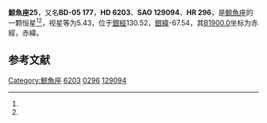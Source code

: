 {{Starbox begin
| name = 鯨魚座25
}}
{{Starbox observe
| epoch = [[J2000.0|J2000.0]]
| constell = [[鯨魚座|鯨魚座]]<ref name=SIMBAD>{{cite web
 | url=http://simbad.u-strasbg.fr/simbad/sim-id?Ident=HR+296
 | title=Pulsating variable Star
 | publisher=Centre de Données astronomiques de Strasbourg
 | work=SIMBAD
 | accessdate=2012-07-13
 | archive-date=2019-08-13
 | archive-url=https://web.archive.org/web/20190813074337/http://simbad.u-strasbg.fr/simbad/sim-id?Ident=HR+296
 }}</ref><ref name=DATA>{{cite web
 | url=http://vizier.u-strasbg.fr/viz-bin/VizieR-5?-out.add=.&-source=5050&-corr=PK=HR&-out.max=9999&HR=296
 | title=VizieR Detailed Page
 | accessdate=2012-07-13
 | archive-date=2016-03-04
 | archive-url=https://web.archive.org/web/20160304195258/http://vizier.u-strasbg.fr/viz-bin/VizieR-5?-out.add=.&-source=5050&-corr=PK=HR&-out.max=9999&HR=296
 | dead-url=no
 }}</ref>
| 星官 = 
| ra = {{RA|1|3|2.6}}<ref name=SIMBAD /><ref name=DATA />
| dec = {{DEC|-4|50|12}}<ref name=SIMBAD /><ref name=DATA />
| appmag_v = 5.43<ref name=SIMBAD /><ref name=DATA />
}}
{{Starbox character
| class = K0III-IV<ref name=SIMBAD /><ref name=DATA />
| b-v = 1.11<ref name=SIMBAD /><ref name=DATA />
| u-b = 1.04<ref name=SIMBAD /><ref name=DATA />
| r-i = <ref name=SIMBAD /><ref name=DATA />
| variable = 
}}
{{Starbox astrometry
| radial_v = 1.04
| prop_mo_ra = 15
| parallax = 
| p_error = 
}}
{{Starbox catalog
| names =BD-05 177，[[SAO星表|SAO]] 129094，[[HD星表|HD]] 6203，[[HR星表|HR]] 296}}
{{Starbox reference |Simbad=HR+296}}
{{Starbox end}}

'''鯨魚座25'''，又名'''BD-05 177'''，'''HD 6203'''、'''SAO 129094'''、'''HR 296'''，是[[鯨魚座|鯨魚座]]的一颗恒星<ref name=SIMBAD /><ref name=DATA />，视星等为5.43，位于[[銀道座標系|銀經]]130.52，[[銀道座標系|銀緯]]-67.54，其[[B1900.0|B1900.0]]坐标为赤經{{RA|0|57|59}}，赤緯{{DEC|-5|-67.54|17}}。

== 参考文献 ==
{{reflist}}

{{star-stub}}

{{鯨魚座恒星}}
{{星官|天溷|4|6}}
[[Category:鯨魚座|Category:鯨魚座]]
[[Category:HD和HDE天體|6203]]
[[Category:HR天體|0296]]
[[Category:SAO天體|129094]]